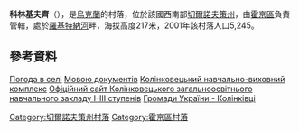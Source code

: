 {{coord|48|24|47|N|26|7|46|E|scale:100000|display=title}}

'''科林基夫齊'''（{{lang-uk|Колінківці}}），是[[烏克蘭|烏克蘭]]的村落，位於該國西南部[[切爾諾夫策州|切爾諾夫策州]]，由[[霍京區|霍京區]]負責管轄，處於[[羅基特納河_(普魯特河支流)|羅基特納河]]畔，海拔高度217米，2001年該村落人口5,245。

==參考資料==
[http://weather.in.ua/ua/chernovickaja/11066 Погода в селі ]
[https://archive.is/20121225094518/octkeum.narod.ru/works/kolink03.htm Мовою документів]
[http://www.gromady.cv.ua/ht/kolinkivtsi/publications/9/ Колінковецький навчально-виховний комплекс]
[http://kolinkivtsy-school.org/ Офіційний сайт Колінковецького загальноосвітнього навчального закладу I-III ступенів]
[http://gromady.cv.ua/ht/kolinkivtsi/ Громади України - Колінківці]

{{DEFAULTSORT:Колінківці}}
[[Category:切爾諾夫策州村落|Category:切爾諾夫策州村落]]
[[Category:霍京區村落|Category:霍京區村落]]


{{Chernivtsi-geo-stub}}